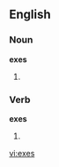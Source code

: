 
== English ==
===Noun===
'''exes'''
# {{plural of|[[ex]]}}

===Verb===
'''exes'''
# {{third-person singular of|[[ex]]}}

[[vi:exes]]
